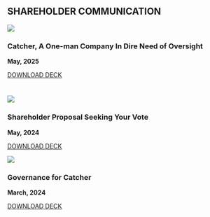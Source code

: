 
## SHAREHOLDER COMMUNICATION

<div className="grid grid-cols-1 md:grid-cols-2 gap-4">

<ShareholderCommunicationBlock className="col-span-full">

![](/deck3.jpg)

### Catcher, A One-man Company In Dire Need of Oversight

**May, 2025**

[DOWNLOAD DECK](/Catcher%20(2474.TT)%20-%20One-man%20Company%20Need%20Oversight%202025.pdf)

</ShareholderCommunicationBlock>

#

<ShareholderCommunicationBlock>

![](/deck2.jpg)

### Shareholder Proposal Seeking Your Vote

**May, 2024**

[DOWNLOAD DECK](/Shareholder%20Proposal%20Seeking%20Your%20Votes%20-%20Catcher(2474TT)%202024%20AGM.pdf)

</ShareholderCommunicationBlock>

<ShareholderCommunicationBlock>

![](/deck1.jpg)

### Governance for Catcher

**March, 2024**

[DOWNLOAD DECK](/Governance%20for%20Catcher%20(2474.TT%20Shareholder)%20-%20Final.pdf)

</ShareholderCommunicationBlock>

</div>
